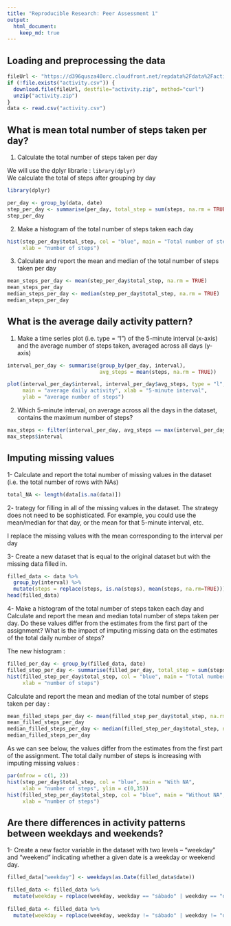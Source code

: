 ```yaml
---
title: "Reproducible Research: Peer Assessment 1"
output: 
  html_document:
    keep_md: true
---
```




## Loading and preprocessing the data


```r
fileUrl <- "https://d396qusza40orc.cloudfront.net/repdata%2Fdata%2Factivity.zip"
if (!file.exists("activity.csv")) {
  download.file(fileUrl, destfile="activity.zip", method="curl")
  unzip("activity.zip")
}
data <- read.csv("activity.csv")
```



## What is mean total number of steps taken per day?


1. Calculate the total number of steps taken per day  

We will use the dplyr librarie : `library(dplyr)`  
We calculate the total of steps after grouping by day
```r
library(dplyr)
```

```r
per_day <- group_by(data, date)
step_per_day <- summarise(per_day, total_step = sum(steps, na.rm = TRUE))
step_per_day
```


2. Make a histogram of the total number of steps taken each day  

```r
hist(step_per_day$total_step, col = "blue", main = "Total number of steps per day",
     xlab = "number of steps")
```


3. Calculate and report the mean and median of the total number of steps taken per day  

```r
mean_steps_per_day <- mean(step_per_day$total_step, na.rm = TRUE)
mean_steps_per_day
median_steps_per_day <- median(step_per_day$total_step, na.rm = TRUE)
median_steps_per_day
```


## What is the average daily activity pattern?  

1. Make a time series plot (i.e. type = "l") of the 5-minute interval (x-axis)
and the average number of steps taken, averaged across all days (y-axis)  

```r
interval_per_day <- summarise(group_by(per_day, interval), 
                              avg_steps = mean(steps, na.rm = TRUE))

plot(interval_per_day$interval, interval_per_day$avg_steps, type = "l",
     main = "average daily activity", xlab = "5-minute interval",
     ylab = "average number of steps")
```

2. Which 5-minute interval, on average across all 
the days in the dataset, contains the maximum number of steps?  

```r
max_steps <- filter(interval_per_day, avg_steps == max(interval_per_day$avg_steps, na.rm = TRUE) )
max_steps$interval
```



## Imputing missing values  

1- Calculate and report the total number of missing values in the dataset 
(i.e. the total number of rows with NAs)  

```r
total_NA <- length(data[is.na(data)])
```

2- trategy for filling in all of the missing values in the dataset. 
The strategy does not need to be sophisticated. For example, you could use 
the mean/median for that day, or the mean for that 5-minute interval, etc.

I replace the missing values with the mean corresponding to the interval per day  

3- Create a new dataset that is equal to the original dataset but with the missing data filled in.  

```r
filled_data <- data %>%
  group_by(interval) %>%
  mutate(steps = replace(steps, is.na(steps), mean(steps, na.rm=TRUE)))
head(filled_data)
```

4- Make a histogram of the total number of steps taken each day and Calculate and report the mean and median total number of steps taken per day. Do these values differ from the estimates from the first part of the assignment? What is the impact of imputing missing data on the estimates of the total daily number of steps?

The new histogram :
```r
filled_per_day <- group_by(filled_data, date)
filled_step_per_day <- summarise(filled_per_day, total_step = sum(steps))
hist(filled_step_per_day$total_step, col = "blue", main = "Total number of steps per day",
     xlab = "number of steps")
```

Calculate and report the mean and median of the total number of steps taken per day : 

```r
mean_filled_steps_per_day <- mean(filled_step_per_day$total_step, na.rm = TRUE)
mean_filled_steps_per_day
median_filled_steps_per_day <- median(filled_step_per_day$total_step, na.rm = TRUE)
median_filled_steps_per_day
```

As we can see below, the values differ from the estimates from the first part of the assignment. The total daily number of steps is increasing with imputing missing values :  

```r
par(mfrow = c(1, 2))
hist(step_per_day$total_step, col = "blue", main = "With NA",
     xlab = "number of steps", ylim = c(0,35))
hist(filled_step_per_day$total_step, col = "blue", main = "Without NA",
     xlab = "number of steps")
```


## Are there differences in activity patterns between weekdays and weekends?

1- Create a new factor variable in the dataset with two levels – “weekday” 
and “weekend” indicating whether a given date is a weekday or weekend day.


```r
filled_data["weekday"] <- weekdays(as.Date(filled_data$date))

filled_data <- filled_data %>%
  mutate(weekday = replace(weekday, weekday == "sábado" | weekday == "domingo", "weekend"))
         
filled_data <- filled_data %>%
  mutate(weekday = replace(weekday, weekday != "sábado" | weekday != "domingo", "weekday"))
```



